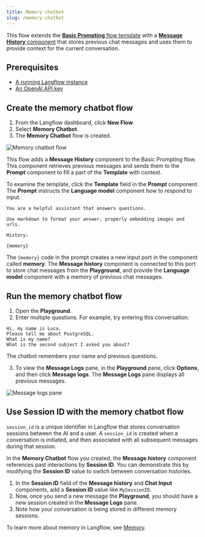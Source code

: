 ```yaml
---
title: Memory chatbot
slug: /memory-chatbot
---
```



This flow extends the [**Basic Prompting** flow template](/basic-prompting) with a [**Message History** component](/components-helpers#message-history) that stores previous chat messages and uses them to provide context for the current conversation.

## Prerequisites

* [A running Langflow instance](/get-started-installation)
* [An OpenAI API key](https://platform.openai.com/api-keys)

## Create the memory chatbot flow

1. From the Langflow dashboard, click **New Flow**.
2. Select **Memory Chatbot**.
3. The **Memory Chatbot** flow is created.

![Memory chatbot flow](/img/starter-flow-memory-chatbot.png)

This flow adds a **Message History** component to the Basic Prompting flow.
This component retrieves previous messages and sends them to the **Prompt** component to fill a part of the **Template** with context.

To examine the template, click the **Template** field in the **Prompt** component.
The **Prompt** instructs the **Language model** component how to respond to input.

```text
You are a helpful assistant that answers questions.

Use markdown to format your answer, properly embedding images and urls.

History:

{memory}
```

The `{memory}` code in the prompt creates a new input port in the component called **memory**.
The **Message history** component is connected to this port to store chat messages from the **Playground**, and provide the **Language model** component with a memory of previous chat messages.

## Run the memory chatbot flow

1. Open the **Playground**.
2. Enter multiple questions. For example, try entering this conversation:

```text
Hi, my name is Luca.
Please tell me about PostgreSQL.
What is my name?
What is the second subject I asked you about?
```

The chatbot remembers your name and previous questions.

3. To view the **Message Logs** pane, in the **Playground** pane, click <Icon name="Ellipsis" aria-hidden="true"/> **Options**, and then click **Message logs**.
The **Message Logs** pane displays all previous messages.

![Message logs pane](/img/messages-logs.png)

## Use Session ID with the memory chatbot flow

`session_id` is a unique identifier in Langflow that stores conversation sessions between the AI and a user. A `session_id` is created when a conversation is initiated, and then associated with all subsequent messages during that session.

In the **Memory Chatbot** flow you created, the **Message history** component references past interactions by **Session ID**. You can demonstrate this by modifying the **Session ID** value to switch between conversation histories.

1. In the **Session ID** field of the **Message history** and **Chat Input** components, add a **Session ID** value like `MySessionID`.
2. Now, once you send a new message the **Playground**, you should have a new session created in the **Message Logs** pane.
3. Note how your conversation is being stored in different memory sessions.

To learn more about memory in Langflow, see [Memory](/memory).